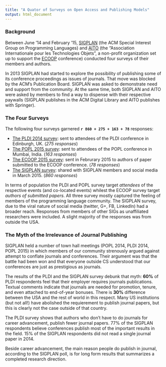 ```yaml
---
title: "A Quator of Surveys on Open Access and Publishing Models"
output: html_document
---
```


### Background

Between June '14 and February '15, [SIGPLAN](http://sigplan.org) (the ACM Special Interest Group on Programming Languages) and [AITO](http://www.aito.org) (the "Association Internationale pour les Technologies Objets", a non-profit organization set up to support the [ECOOP](http://2015.ecoop.org) conference) conducted four surveys of their members and authors.

In 2013 SIGPLAN had started to explore the possibility of publishing some of its conference proceedings as issues of journals. That move was blocked by the ACM's Publication Board. SIGPLAN was asked to demonstrate need and support from the community. At the same time, both SIGPLAN and AITO were asked by members to find a way to dispense with their respective paywalls (SIGPLAN publishes in the ACM Digital Library and AITO publishes with Springer).

### The Four Surveys

The following four surveys garnered <b>`r 860 + 275 + 163 + 78`</b> responses:

  * [The PLDI 2014 survey](http://janvitek.org/who/pldi/): sent to  attendees of the PLDI conference in Edinburgh, UK.  (_275 responses_)
  * [The POPL 2015 survey](http://janvitek.org/who/popl/): sent to  attendees of the POPL conference in Mumbai, India. (_163 responses_)
  * [The ECOOP 2015 survey](http://janvitek.org/who/ecoop/): sent in Februrary 2015 to  authors of paper submitted to the ECOOP conference.  (_78 responses_)
  * [The SIGPLAN survey](http://janvitek.org/whoowns.html): shared with SIGPLAN members and social media in March 2015. (_860 responses_)

In terms of population the PLDI and POPL survey target _attendees_ of the respective events (and co-located events) whilest the ECOOP survey target _authors of submitted papers_. All three survey mostly captured the feeling of members of the programming language community. 
The SIGPLAN survey, due to the viral nature of social media (twitter, G+, FB, LinkedIn) had a broader reach. Responses from members of other SIGs as unaffiliated researchers were included.  A slight majority of the responses was from outside the USA.

### The Myth of the Irrelevance of Journal Publishing

SIGPLAN held a number of town hall meetings (POPL 2014, PLDI 2014, POPL 2015) in which members of our community strenously argued against attempt to conflate journals and conferences.  Their argument was that the battle had been won and that everyone outside CS understood that our conferences are just as prestigious as journals.

The results of the PLDI and the SIGPLAN survey debunk that myth: __60%__ of PLDI respondents feel that their employer requires journals publications. Textual comments indicate that journals are needed for promotion, tenure, and even attached to end-of-year bonuses. 
There is __30%__ difference between the USA and the rest of world in this respect. Many US institutions (but not all!) have abolished the requierement to publish journal papers, but this is clearly not the case outside of that country.

The PLDI survey shows that authors who don't have to do journals for career advancement, publish fewer journal papers. 77% of the SIGPLAN respondents believe conferences publish most of the important results in the field. 15% of the SIGPLAN respondents did not read a single journal paper in 2014.

Beside career advancement, the main reason people do publish in journal, according to the SIGPLAN poll, is for long form results that summarizes a completed research direction.




